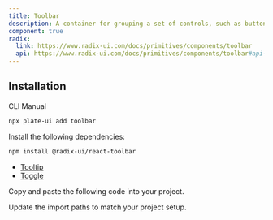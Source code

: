 ```yaml
---
title: Toolbar
description: A container for grouping a set of controls, such as buttons, toggle groups or dropdown menus.
component: true
radix:
  link: https://www.radix-ui.com/docs/primitives/components/toolbar
  api: https://www.radix-ui.com/docs/primitives/components/toolbar#api-reference
---
```


## Installation

<Tabs defaultValue="cli">

<TabsList>
<TabsTrigger value="cli">CLI</TabsTrigger>
<TabsTrigger value="manual">Manual</TabsTrigger>
</TabsList>
<TabsContent value="cli">

```bash
npx plate-ui add toolbar
```

</TabsContent>

<TabsContent value="manual">

<Steps>

<Step>

Install the following dependencies:

```bash
npm install @radix-ui/react-toolbar
```

- [Tooltip](/docs/components/tooltip)
- [Toggle](/docs/components/toggle)

</Step>

<Step>

Copy and paste the following code into your project.

</Step>

<ComponentSource name="toolbar" />

<Step>

Update the import paths to match your project setup.

</Step>

</Steps>

</TabsContent>

</Tabs>
